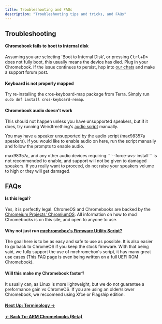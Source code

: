 ```yaml
---
title: Troubleshooting and FAQs
description: "Troubleshooting tips and tricks, and FAQs"
---
```



## Troubleshooting

#### Chromebook fails to boot to internal disk

Assuming you are selecting 'Boot to Internal Disk', or pressing <kbd>Ctrl</kbd>+<kbd>D</kbd>> does not fully boot, this usually means the device has died. Plug in your Chromebook. If the issue continues to persist, hop into [our chats](/en/community/community) and make a support forum post.

#### Keyboard is not properly mapped

Try re-installing the cros-keyboard-map package from Terra. Simply run ` sudo dnf install cros-keyboard-remap`.

#### Chromebook audio doesn't work

This should not happen unless you have unsupported speakers, but if it does, try running Weirdtreething's [audio script](https://github.com/WeirdTreeThing/chromebook-linux-audio) manually.

You may have a speaker unsupported by the audio script (max98357a speakers). If you would like to enable audio on here, run the script manually and follow the prompts to enable audio.

<Alert type="warning">
  max98357a, and any other audio devices requiring ```--force-avs-install``` is
  not recommended to enable, and support will not be given to damaged speakers.
  If you really want to proceed, do not raise your speakers volume to high or
  they will get damaged.
</Alert>

## FAQs

#### Is this legal?

Yes, it is perfectly legal. ChromeOS and Chromebooks are backed by the [Chromeium Projects' ChromiumOS](https://www.chromium.org/chromium-os/}). All information on how to mod Chromebooks is on this site, and open to anyone to use.

#### Why not just run [mrchromebox's Firmware Utility Script?](https://mrchromebox.tech/#fwscript)

The goal here is to be as easy and safe to use as possible. It is also easier to go back to ChromeOS if you keep the stock firmware. With that being said, we fully support the use of mrchromebox's script, it has many great use cases (This FAQ page is even being written on a full UEFI ROM Chromebook).

#### Will this make my Chromebook faster?

It usually can, as Linux is more lightweight, but we do not guarantee a preformance gain vs ChromeOS. If you are using an older/slower Chromebook, we reccomend using Xfce or Flagship edition.

#### [Next Up: Terminology →](terminology)

#### [← Back To: ARM Chromebooks (Beta)](armbeta)
